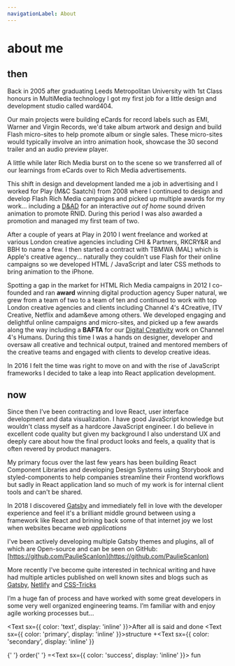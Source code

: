```yaml
---
navigationLabel: About
---
```


# about me

## then

Back in 2005 after graduating Leeds Metropolitan University with 1st Class honours in MultiMedia technology I got my
first job for a little design and development studio called ward404.

Our main projects were building eCards for record labels such as EMI, Warner and Virgin Records, we'd take album artwork
and design and build Flash micro-sites to help promote album or single sales. These micro-sites would typically involve
an intro animation hook, showcase the 30 second trailer and an audio preview player.

A little while later Rich Media burst on to the scene so we transferred all of our learnings from eCards over to Rich
Media advertisements.

This shift in design and development landed me a job in advertising and I worked for Play (M&C Saatchi) from 2008 where
I continued to design and develop Flash Rich Media campaigns and picked up multiple awards for my work... including a
[D&AD](https://www.dandad.org/awards/professional/2010/graphic-design/17943/one-in-seven/) for an interactive _out of
home_ sound driven animation to promote RNID. During this period I was also awarded a promotion and managed my first
team of two.

After a couple of years at Play in 2010 I went freelance and worked at various London creative agencies including CHI &
Partners, RKCRY&R and BBH to name a few. I then started a contract with TBMWA (MAL) which is Apple's creative agency...
naturally they couldn't use Flash for their online campaigns so we developed HTML / JavaScript and later CSS methods to
bring animation to the iPhone.

Spotting a gap in the market for HTML Rich Media campaigns in 2012 I co-founded and ran **award** winning digital
production agency Super natural, we grew from a team of two to a team of ten and continued to work with top London
creative agencies and clients including Channel 4's 4Creative, ITV Creative, Netflix and adam&eve among others. We
developed engaging and delightful online campaigns and micro-sites, and picked up a few awards along the way including a
**BAFTA** for our [Digital Creativity](http://www.bafta.org/sites/default/files/uploads/baftatvcraft1516winnerslist.pdf)
work on Channel 4's Humans. During this time I was a hands on designer, developer and oversaw all creative and technical
output, trained and mentored members of the creative teams and engaged with clients to develop creative ideas.

In 2016 I felt the time was right to move on and with the rise of JavaScript frameworks I decided to take a leap into
React application development.

## now

Since then I’ve been contracting and love React, user interface development and data visualization. I have good
JavaScript knowledge but wouldn't class myself as a hardcore JavaScript engineer. I do believe in excellent code quality
but given my background I also understand UX and deeply care about how the final product looks and feels, a quality that
is often revered by product managers.

My primary focus over the last few years has been building React Component Libraries and developing Design Systems using
Storybook and styled-components to help companies streamline their Frontend workflows but sadly in React application
land so much of my work is for internal client tools and can't be shared.

In 2018 I discovered [Gatsby](https://www.gatsbyjs.com/) and immediately fell in love with the developer experience and
feel it's a brilliant middle ground between using a framework like React and brining back some of that internet joy we
lost when websites became _web applications_

I've been actively developing multiple Gatsby themes and plugins, all of which are Open-source and can be seen on
GitHub: [https://github.com/PaulieScanlon](https://github.com/PaulieScanlon)

More recently I've become quite interested in technical writing and have had multiple articles published on well known
sites and blogs such as [Gatsby](https://www.gatsbyjs.com/contributors/paul-scanlon),
[Netlify](https://www.netlify.com/blog/2020/07/16/add-playful-animated-svg-reactions-to-a-gatsby-blog/) and
[CSS-Tricks](https://css-tricks.com/roll-your-own-comments-with-gatsby-and-faunadb/)

I’m a huge fan of process and have worked with some great developers in some very well organized engineering teams. I’m
familiar with and enjoy agile working processes but...

<Text sx={{ color: 'text', display: 'inline' }}>After all is said and done </Text>
<Text sx={{ color: 'primary', display: 'inline' }}>structure </Text>+<Text
  sx={{ color: 'secondary', display: 'inline' }}
>
  {' '}
  order{' '}
</Text>=<Text sx={{ color: 'success', display: 'inline' }}> fun</Text>
